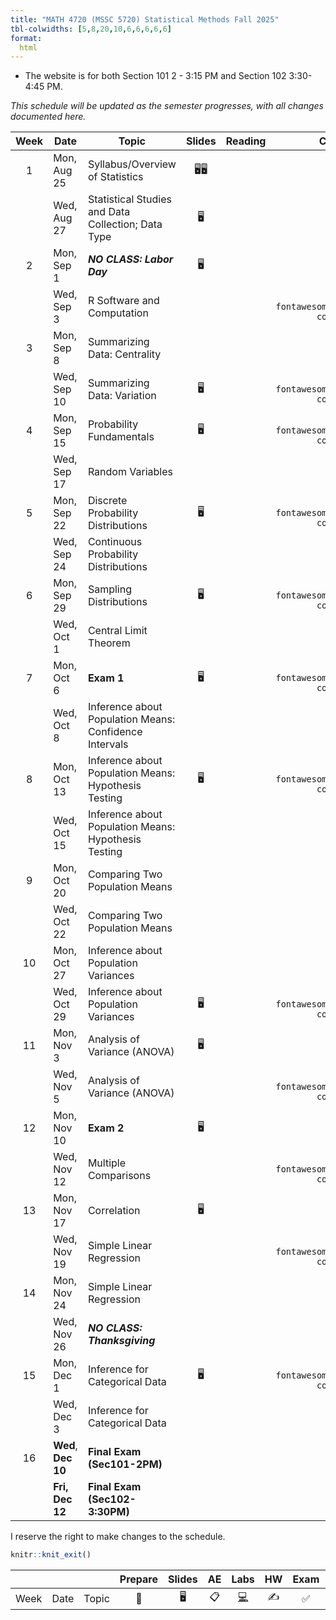 ```yaml
---
title: "MATH 4720 (MSSC 5720) Statistical Methods Fall 2025"
tbl-colwidths: [5,8,20,10,6,6,6,6,6]
format:
  html
---
```


-   The website is for both Section 101 2 - 3:15 PM and Section 102 3:30-4:45 PM.

*This schedule will be updated as the semester progresses, with all changes documented here.*

::: column-screen-inset-right
| Week | Date | Topic | Slides | Reading | Code | Homework | Quiz | Project |
|:------:|--------|--------|:------:|:------:|:------:|:------:|:------:|:------:|
| 1 | Mon, Aug 25 | Syllabus/Overview of Statistics | 🖥️🖥️ |  |  |  |  |  |
|  | Wed, Aug 27 | Statistical Studies and Data Collection; Data Type | 🖥️ |  |  |  |  |  |
| 2 | Mon, Sep 1 | ***NO CLASS: Labor Day*** | 🖥️ |  |  |  |  |  |
|  | Wed, Sep 3 | R Software and Computation |  |  | `r fontawesome::fa("file-code")` |  |  |  |
| 3 | Mon, Sep 8 | Summarizing Data: Centrality |  |  |  | ✍️ HW1 |  |  |
|  | Wed, Sep 10 | Summarizing Data: Variation | 🖥️ |  | `r fontawesome::fa("file-code")` |  |  |  |
| 4 | Mon, Sep 15 | Probability Fundamentals | 🖥️ |  | `r fontawesome::fa("file-code")` |  |  |  |
|  | Wed, Sep 17 | Random Variables |  |  |  |  |  |  |
| 5 | Mon, Sep 22 | Discrete Probability Distributions | 🖥️ |  | `r fontawesome::fa("file-code")` |  |  |  |
|  | Wed, Sep 24 | Continuous Probability Distributions |  |  |  | HW 1 Due |  |  |
| 6 | Mon, Sep 29 | Sampling Distributions | 🖥️ |  | `r fontawesome::fa("file-code")` | ✍️ HW2 |  |  |
|  | Wed, Oct 1 | Central Limit Theorem |  |  |  |  |  | ✅ Team up Due |
| 7 | Mon, Oct 6 | **Exam 1** | 🖥️ |  | `r fontawesome::fa("file-code")` |  |  |  |
|  | Wed, Oct 8 | Inference about Population Means: Confidence Intervals |  |  |  | HW 2 Due |  | [✅](present-description.html#proposal "Midterm presentation 1") Proposal Due |
| 8 | Mon, Oct 13 | Inference about Population Means: Hypothesis Testing | 🖥️ |  | `r fontawesome::fa("file-code")` |  |  |  |
|  | Wed, Oct 15 | Inference about Population Means: Hypothesis Testing |  |  |  | ✍️ HW3 |  | ✅ Materials Due |
| 9 | Mon, Oct 20 | Comparing Two Population Means |  |  |  |  |  |  |
|  | Wed, Oct 22 | Comparing Two Population Means |  |  |  |  |  |  |
| 10 | Mon, Oct 27 | Inference about Population Variances |  |  |  |  |  |  |
|  | Wed, Oct 29 | Inference about Population Variances | 🖥️ |  | `r fontawesome::fa("file-code")` |  |  |  |
| 11 | Mon, Nov 3 | Analysis of Variance (ANOVA) | 🖥️ |  |  |  |  |  |
|  | Wed, Nov 5 | Analysis of Variance (ANOVA) |  |  | `r fontawesome::fa("file-code")` |  |  |  |
| 12 | Mon, Nov 10 | **Exam 2** | 🖥️ |  |  |  |  |  |
|  | Wed, Nov 12 | Multiple Comparisons |  |  | `r fontawesome::fa("file-code")` | HW 3 Due |  |  |
| 13 | Mon, Nov 17 | Correlation | 🖥️ |  |  |  |  | Proposal-2 Due |
|  | Wed, Nov 19 | Simple Linear Regression |  |  | `r fontawesome::fa("file-code")` | ✍️ HW4 |  |  |
| 14 | Mon, Nov 24 | Simple Linear Regression |  |  |  |  |  | ✅ Project-2 Guideline |
|  | Wed, Nov 26 | ***NO CLASS: Thanksgiving*** |  |  |  |  |  |  |
| 15 | Mon, Dec 1 | Inference for Categorical Data | 🖥️ |  | `r fontawesome::fa("file-code")` |  |  |  |
|  | Wed, Dec 3 | Inference for Categorical Data |  |  |  |  |  |  |
| 16 | **Wed**, **Dec 10** | **Final Exam (Sec101-2PM)** |  |  |  | HW 4 Due |  |  |
|  | **Fri, Dec 12** | **Final Exam (Sec102-3:30PM)** |  |  |  |  |  | ✅ Final project guideline |
:::

I reserve the right to make changes to the schedule.

```r
knitr::knit_exit()
```

|   |   |   | Prepare | Slides | AE | Labs | HW | Exam | Project |
|--------|--------|--------|:------:|:------:|:------:|:------:|:------:|:------:|:------:|
| Week | Date | Topic | 📖 | 🖥️ | 📋 | [💻](https://sakai.duke.edu/samigo-app/servlet/Login?id=6fa7ebf3-01af-42a6-91ba-3e813d3901221641094171786) | ✍️ | ✅ | 📂 |
